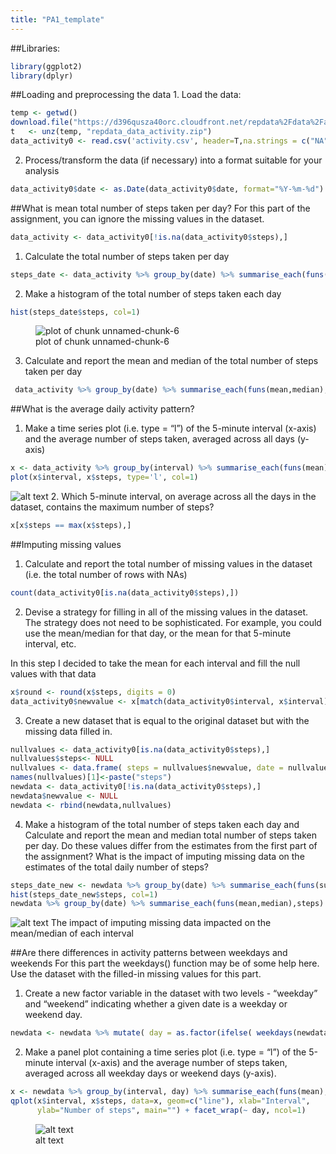 ```yaml
---
title: "PA1_template"
---
```


##Libraries:
```r
library(ggplot2)
library(dplyr)
```

##Loading and preprocessing the data
1. Load the data:
```r
temp <- getwd()
download.file("https://d396qusza40orc.cloudfront.net/repdata%2Fdata%2Factivity.zip","repdata_data_activity.zip")
t   <- unz(temp, "repdata_data_activity.zip")
data_activity0 <- read.csv('activity.csv', header=T,na.strings = c("NA"))
```
2. Process/transform the data (if necessary) into a format suitable for your analysis
```r
data_activity0$date <- as.Date(data_activity0$date, format="%Y-%m-%d")
```
##What is mean total number of steps taken per day?
  For this part of the assignment, you can ignore the missing values in the dataset.  
```r
data_activity <- data_activity0[!is.na(data_activity0$steps),]      
```
1. Calculate the total number of steps taken per day  
```r
steps_date <- data_activity %>% group_by(date) %>% summarise_each(funs(sum),steps)    
```  
2. Make a histogram of the total number of steps taken each day
```r
hist(steps_date$steps, col=1)
```  
![plot of chunk unnamed-chunk-6](./figure/unnamed-chunk-6-1.png) 

3. Calculate and report the mean and median of the total number of steps taken per day
```r
 data_activity %>% group_by(date) %>% summarise_each(funs(mean,median),steps)    
``` 

##What is the average daily activity pattern?

1.  Make a time series plot (i.e. type = "l") of the 5-minute interval (x-axis) and the average number of steps taken, averaged across all days (y-axis)
```r
x <- data_activity %>% group_by(interval) %>% summarise_each(funs(mean),steps) 
plot(x$interval, x$steps, type='l', col=1)
``` 
![alt text](https://raw.githubusercontent.com/esparza83/RepData_PeerAssessment1/master/figure/unnamed-chunk-8-1.png"") 
2.  Which 5-minute interval, on average across all the days in the dataset, contains the maximum number of steps?
```r
x[x$steps == max(x$steps),]
``` 

##Imputing missing values

1. Calculate and report the total number of missing values in the dataset (i.e. the total number of rows with NAs)
```r
count(data_activity0[is.na(data_activity0$steps),])
``` 
2. Devise a strategy for filling in all of the missing values in the dataset. The strategy does not need to be sophisticated. For example, you could use the mean/median for that day, or the mean for that 5-minute interval, etc.

In this step I decided to take the mean for each interval and fill the null values with that data
```r
x$round <- round(x$steps, digits = 0)
data_activity0$newvalue <- x[match(data_activity0$interval, x$interval),3]
``` 

3. Create a new dataset that is equal to the original dataset but with the missing data filled in.
```r
nullvalues <- data_activity0[is.na(data_activity0$steps),]
nullvalues$steps<- NULL
nullvalues <- data.frame( steps = nullvalues$newvalue, date = nullvalues$date, interval = nullvalues$interval)
names(nullvalues)[1]<-paste("steps")
newdata <- data_activity0[!is.na(data_activity0$steps),]
newdata$newvalue <- NULL
newdata <- rbind(newdata,nullvalues)
``` 

4. Make a histogram of the total number of steps taken each day and Calculate and report the mean and median total number of steps taken per day. Do these values differ from the estimates from the first part of the assignment? What is the impact of imputing missing data on the estimates of the total daily number of steps?
```r
steps_date_new <- newdata %>% group_by(date) %>% summarise_each(funs(sum),steps)  
hist(steps_date_new$steps, col=1)
newdata %>% group_by(date) %>% summarise_each(funs(mean,median),steps)  
``` 
![alt text](https://raw.githubusercontent.com/esparza83/RepData_PeerAssessment1/master/figure/unnamed-chunk-13-1.png"") 
The impact of imputing missing data impacted on the mean/median of each interval  


##Are there differences in activity patterns between weekdays and weekends
For this part the weekdays() function may be of some help here. Use the dataset with the filled-in missing values for this part.

1.  Create a new factor variable in the dataset with two levels - "weekday" and "weekend" indicating whether a given date is a weekday or weekend day.
```r
newdata <- newdata %>% mutate( day = as.factor(ifelse( weekdays(newdata$date) == 'Sunday' | weekdays(newdata$date) == 'Saturday' ,'weekend' ,'weekday') ))
``` 
2.  Make a panel plot containing a time series plot (i.e. type = "l") of the 5-minute interval (x-axis) and the average number of steps taken, averaged across all weekday days or weekend days (y-axis).  
```r
x <- newdata %>% group_by(interval, day) %>% summarise_each(funs(mean),steps) 
qplot(x$interval, x$steps, data=x, geom=c("line"), xlab="Interval", 
      ylab="Number of steps", main="") + facet_wrap(~ day, ncol=1)

``` 
![alt text](https://raw.githubusercontent.com/esparza83/RepData_PeerAssessment1/master/figure/unnamed-chunk-15-1.png"") 
